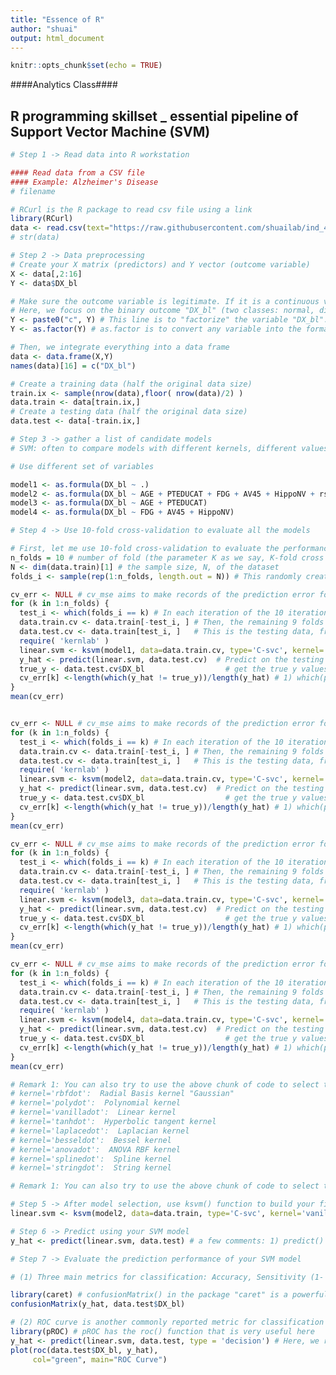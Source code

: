 ---
title: "Essence of R"
author: "shuai"
output: html_document
---

```{r setup, include=FALSE}
knitr::opts_chunk$set(echo = TRUE)
```


####Analytics Class####

## R programming skillset _ essential pipeline of Support Vector Machine (SVM)

```{r}
# Step 1 -> Read data into R workstation

#### Read data from a CSV file 
#### Example: Alzheimer's Disease
# filename

# RCurl is the R package to read csv file using a link
library(RCurl)
data <- read.csv(text="https://raw.githubusercontent.com/shuailab/ind_498/master/resource/data/AD.csv")
# str(data)
```

```{r}
# Step 2 -> Data preprocessing
# Create your X matrix (predictors) and Y vector (outcome variable)
X <- data[,2:16]
Y <- data$DX_bl

# Make sure the outcome variable is legitimate. If it is a continuous variable (regression problem), it should be defined as a "num" variable in R. If it is a binary or a more genernal categorical variable (classification problem), it should be defined as a "factor" variable in R. 
# Here, we focus on the binary outcome "DX_bl" (two classes: normal, diseases). The following code makes sure the variable "DX_bl" is a "factor".
Y <- paste0("c", Y) # This line is to "factorize" the variable "DX_bl". It denotes "0" as "c0" and "1" as "c1", to highlight the fact that "DX_bl" is a factor variable, not a numerical variable
Y <- as.factor(Y) # as.factor is to convert any variable into the format as "factor" variable. 

# Then, we integrate everything into a data frame
data <- data.frame(X,Y)
names(data)[16] = c("DX_bl")

# Create a training data (half the original data size)
train.ix <- sample(nrow(data),floor( nrow(data)/2) )
data.train <- data[train.ix,]
# Create a testing data (half the original data size)
data.test <- data[-train.ix,]

```

```{r}
# Step 3 -> gather a list of candidate models
# SVM: often to compare models with different kernels, different values of C, different set of variables

# Use different set of variables

model1 <- as.formula(DX_bl ~ .)
model2 <- as.formula(DX_bl ~ AGE + PTEDUCAT + FDG + AV45 + HippoNV + rs3865444)
model3 <- as.formula(DX_bl ~ AGE + PTEDUCAT)
model4 <- as.formula(DX_bl ~ FDG + AV45 + HippoNV)

```


```{r}
# Step 4 -> Use 10-fold cross-validation to evaluate all the models

# First, let me use 10-fold cross-validation to evaluate the performance of model1
n_folds = 10 # number of fold (the parameter K as we say, K-fold cross validation)
N <- dim(data.train)[1] # the sample size, N, of the dataset
folds_i <- sample(rep(1:n_folds, length.out = N)) # This randomly creates a labeling vector (1 X N) for the N samples. For example, here, N = 16, and I run this function and it returns the value as 5  4  4 10  6  7  6  8  3  2  1  5  3  9  2  1. That means, the first sample is allocated to the 5th fold, the 2nd and 3rd samples are allocated to the 4th fold, etc. 

cv_err <- NULL # cv_mse aims to make records of the prediction error for each fold
for (k in 1:n_folds) {
  test_i <- which(folds_i == k) # In each iteration of the 10 iterations, remember, we use one fold of                                      data as the testing data
  data.train.cv <- data.train[-test_i, ] # Then, the remaining 9 folds' data form our training data
  data.test.cv <- data.train[test_i, ]   # This is the testing data, from the ith fold
  require( 'kernlab' )
  linear.svm <- ksvm(model1, data=data.train.cv, type='C-svc', kernel='vanilladot', C=10) # Fit the linear SVM model with the training data
  y_hat <- predict(linear.svm, data.test.cv)  # Predict on the testing data using the trained model
  true_y <- data.test.cv$DX_bl                  # get the true y values for the testing data
  cv_err[k] <-length(which(y_hat != true_y))/length(y_hat) # 1) which(pred.tree != data$DX_bl) identifies the locations of the incorrect predictions; 2)length(any vector) returns the length of that vector; 3) thus, the ratio of incorrect prediction over the total prediction is the prediction error
}
mean(cv_err)


cv_err <- NULL # cv_mse aims to make records of the prediction error for each fold
for (k in 1:n_folds) {
  test_i <- which(folds_i == k) # In each iteration of the 10 iterations, remember, we use one fold of                                      data as the testing data
  data.train.cv <- data.train[-test_i, ] # Then, the remaining 9 folds' data form our training data
  data.test.cv <- data.train[test_i, ]   # This is the testing data, from the ith fold
  require( 'kernlab' )
  linear.svm <- ksvm(model2, data=data.train.cv, type='C-svc', kernel='vanilladot', C=10) # Fit the linear SVM model with the training data
  y_hat <- predict(linear.svm, data.test.cv)  # Predict on the testing data using the trained model
  true_y <- data.test.cv$DX_bl                  # get the true y values for the testing data
  cv_err[k] <-length(which(y_hat != true_y))/length(y_hat) # 1) which(pred.tree != data$DX_bl) identifies the locations of the incorrect predictions; 2)length(any vector) returns the length of that vector; 3) thus, the ratio of incorrect prediction over the total prediction is the prediction error
}
mean(cv_err)

cv_err <- NULL # cv_mse aims to make records of the prediction error for each fold
for (k in 1:n_folds) {
  test_i <- which(folds_i == k) # In each iteration of the 10 iterations, remember, we use one fold of                                      data as the testing data
  data.train.cv <- data.train[-test_i, ] # Then, the remaining 9 folds' data form our training data
  data.test.cv <- data.train[test_i, ]   # This is the testing data, from the ith fold
  require( 'kernlab' )
  linear.svm <- ksvm(model3, data=data.train.cv, type='C-svc', kernel='vanilladot', C=10) # Fit the linear SVM model with the training data
  y_hat <- predict(linear.svm, data.test.cv)  # Predict on the testing data using the trained model
  true_y <- data.test.cv$DX_bl                  # get the true y values for the testing data
  cv_err[k] <-length(which(y_hat != true_y))/length(y_hat) # 1) which(pred.tree != data$DX_bl) identifies the locations of the incorrect predictions; 2)length(any vector) returns the length of that vector; 3) thus, the ratio of incorrect prediction over the total prediction is the prediction error
}
mean(cv_err)

cv_err <- NULL # cv_mse aims to make records of the prediction error for each fold
for (k in 1:n_folds) {
  test_i <- which(folds_i == k) # In each iteration of the 10 iterations, remember, we use one fold of                                      data as the testing data
  data.train.cv <- data.train[-test_i, ] # Then, the remaining 9 folds' data form our training data
  data.test.cv <- data.train[test_i, ]   # This is the testing data, from the ith fold
  require( 'kernlab' )
  linear.svm <- ksvm(model4, data=data.train.cv, type='C-svc', kernel='vanilladot', C=10) # Fit the linear SVM model with the training data
  y_hat <- predict(linear.svm, data.test.cv)  # Predict on the testing data using the trained model
  true_y <- data.test.cv$DX_bl                  # get the true y values for the testing data
  cv_err[k] <-length(which(y_hat != true_y))/length(y_hat) # 1) which(pred.tree != data$DX_bl) identifies the locations of the incorrect predictions; 2)length(any vector) returns the length of that vector; 3) thus, the ratio of incorrect prediction over the total prediction is the prediction error
}
mean(cv_err)

```


```{r}
# Remark 1: You can also try to use the above chunk of code to select the best kernel, i.e., by specifying the argument in ksvm()  
# kernel='rbfdot':  Radial Basis kernel "Gaussian"
# kernel='polydot':  Polynomial kernel
# kernel='vanilladot':  Linear kernel
# kernel='tanhdot':  Hyperbolic tangent kernel
# kernel='laplacedot':  Laplacian kernel
# kernel='besseldot':  Bessel kernel
# kernel='anovadot':  ANOVA RBF kernel
# kernel='splinedot':  Spline kernel
# kernel='stringdot':  String kernel

# Remark 1: You can also try to use the above chunk of code to select the best value of C, i.e., by specifying the argument C in ksvm() 
```


```{r}
# Step 5 -> After model selection, use ksvm() function to build your final model
linear.svm <- ksvm(model2, data=data.train, type='C-svc', kernel='vanilladot', C=10) # (1) The argument, kernel='vanilladot', means that we are going to build a linear SVM model; (2) C=10 is the tolerance parameter (similarly as the penalty parameter in LASSO, C in SVM is to balance two objectives - one to maximize margin, another one to reduce errors)

```


```{r}
# Step 6 -> Predict using your SVM model
y_hat <- predict(linear.svm, data.test) # a few comments: 1) predict() is a function that you can find in many R pacakges. R package developers tend to agree to write such a function predict(obj, data), where obj is the obj of the created model by that package, and data is the data points you want to predict on. 2) While in many cases this is not needed, sometimes you do need to specify the argument "type". We use the default in predict.svm, type = 'response', which means, y_hat are the classification (c0 or c1). 

```

```{r}
# Step 7 -> Evaluate the prediction performance of your SVM model

# (1) Three main metrics for classification: Accuracy, Sensitivity (1- False Positive), Specificity (1 - False Negative)

library(caret) # confusionMatrix() in the package "caret" is a powerful function to summerize the prediction performance of a classification model, reporting metrics such as Accuracy, Sensitivity (1- False Positive), Specificity (1 - False Negative), to name a few. 
confusionMatrix(y_hat, data.test$DX_bl)

# (2) ROC curve is another commonly reported metric for classification models
library(pROC) # pROC has the roc() function that is very useful here
y_hat <- predict(linear.svm, data.test, type = 'decision') # Here, we re-predict the y_hat with type = 'decision'. The reason is that, in order to use roc(), we need to generate the predictions as numerical values. Then, roc() can try different cut-off values to convert the numerical scaled y_hat into different sets of binary classification. Recall how ROC is defined. 
plot(roc(data.test$DX_bl, y_hat),
     col="green", main="ROC Curve")

```


